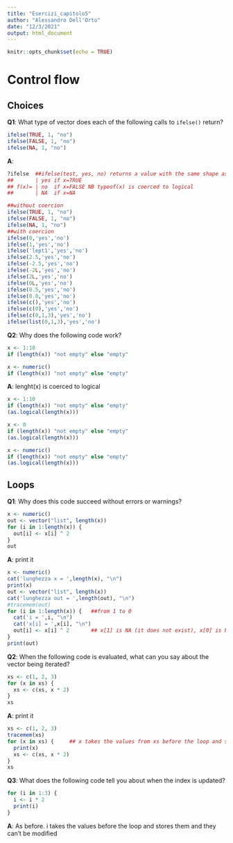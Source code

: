 ```yaml
---
title: "Esercizi_capitolo5"
author: "Alessandro Dell'Orto"
date: "12/3/2021"
output: html_document
---
```


```r
knitr::opts_chunk$set(echo = TRUE)
```

# Control flow

\stepcounter{section}
## Choices


__[Q1]{.Q}__: What type of vector does each of the following calls to `ifelse()` return?

```r
ifelse(TRUE, 1, "no")
ifelse(FALSE, 1, "no")
ifelse(NA, 1, "no")
```

__[A]{.solved}__: 

```r
?ifelse  ##ifelse(test, yes, no) returns a value with the same shape as test which is filled with elements selected from either yes or no depending on whether the element of test is TRUE or FALSE.
##       | yes if x=TRUE
## f(x)= | no  if x=FALSE NB typeof(x) is coerced to logical
##       | NA  if x=NA

##without coercion
ifelse(TRUE, 1, "no")
ifelse(FALSE, 1, "no")
ifelse(NA, 1, "no")
##with coercion
ifelse(0,'yes','no')
ifelse(1,'yes','no')
ifelse('lept1','yes','no')
ifelse(2.5,'yes','no')
ifelse(-2.5,'yes','no')
ifelse(-2L,'yes','no')
ifelse(2L,'yes','no')
ifelse(0L,'yes','no')
ifelse(0.5,'yes','no')
ifelse(0.0,'yes','no')
ifelse(c(),'yes','no')
ifelse(c(0),'yes','no')
ifelse(c(0,1,3),'yes','no')
ifelse(list(0,1,3),'yes','no')

```

__[Q2]{.Q}__: Why does the following code work?

```r
x <- 1:10
if (length(x)) "not empty" else "empty"

x <- numeric()
if (length(x)) "not empty" else "empty"
```

__[A]{.solved}__: lenght(x) is coerced to logical
```r
x <- 1:10
if (length(x)) "not empty" else "empty"
(as.logical(length(x)))

x <- 0
if (length(x)) "not empty" else "empty"
(as.logical(length(x)))

x <- numeric()
if (length(x)) "not empty" else "empty"
(as.logical(length(x)))
```
## Loops

__[Q1]{.Q}__: Why does this code succeed without errors or warnings?

```r
x <- numeric()
out <- vector("list", length(x))
for (i in 1:length(x)) {
  out[i] <- x[i] ^ 2
}
out
```

__[A]{.solved}__: print it

```r
x <- numeric() 
cat('lunghezza x = ',length(x), "\n")
print(x)
out <- vector("list", length(x))
cat('lunghezza out = ',length(out), "\n")
#tracemem(out)
for (i in 1:length(x)) {   ##from 1 to 0
  cat('i = ',i, "\n")
  cat('x[i] = ',x[i], "\n")
  out[i] <- x[i] ^ 2       ## x[1] is NA (it does not exist), x[0] is blank and add an empty element to a list does not affect its length
}
print(out)
```

__[Q2]{.Q}__: When the following code is evaluated, what can you say about the vector being iterated?

```r
xs <- c(1, 2, 3)
for (x in xs) {
  xs <- c(xs, x * 2)
}
xs
```

__[A]{.solved}__: print it

```r
xs <- c(1, 2, 3)
tracemem(xs)
for (x in xs) {     ## x takes the values from xs before the loop and stores them
  print(x)
  xs <- c(xs, x * 2)
}
xs
```

__[Q3]{.Q}__: What does the following code tell you about when the index is updated?

```r
for (i in 1:3) {
  i <- i * 2
  print(i) 
}
```

__[A]{.solved}__: As before. i takes the values before the loop and stores them and they can't be modified